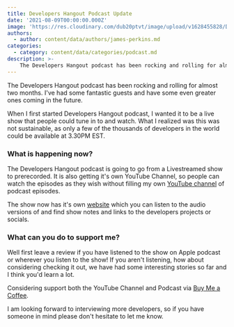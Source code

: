 ```yaml
---
title: Developers Hangout Podcast Update
date: '2021-08-09T00:00:00.000Z'
image: 'https://res.cloudinary.com/dub20ptvt/image/upload/v1628455828/Developers_Hangout_Update_kwfwf3.webp'
authors:
  - author: content/data/authors/james-perkins.md
categories:
  - category: content/data/categories/podcast.md
description: >-
    The Developers Hangout podcast has been rocking and rolling for almost two months. I've had some fantastic guests and have some even greater ones coming in the future.
---
```


The Developers Hangout podcast has been rocking and rolling for almost two months. I've had some fantastic guests and have some even greater ones coming in the future.

When I first started Developers Hangout podcast, I wanted it to be a live show that people could tune in to and watch. What I realized was this was not sustainable, as only a few of the thousands of developers in the world could be available at 3.30PM EST.

### What is happening now?

The Developers Hangout podcast is going to go from a Livestreamed show to prerecorded. It is also getting it's own YouTube Channel, so people can watch the episodes as they wish without filling my own [YouTube channel](https://www.youtube.com/channel/UCYdDqh_PytPOGznQ1RxzW8g) of podcast episodes.

The show now has it's own [website](https://developershangoutpodcast.com/) which you can listen to the audio versions of and find show notes and links to the developers projects or socials.

### What can you do to support me?

Well first leave a review if you have listened to the show on Apple podcast or wherever you listen to the show! If you aren't listening, how about considering checking it out, we have had some interesting stories so far and I think you'd learn a lot.

Considering support both the YouTube Channel and Podcast via [Buy Me a Coffee](https://www.buymeacoffee.com/jamesperkins).

I am looking forward to interviewing more developers, so if you have someone in mind please don't hesitate to let me know.
